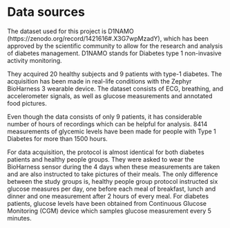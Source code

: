 # Data sources

The dataset used for this project is D1NAMO (https://zenodo.org/record/1421616#.X3G7wpMzadY), which has been approved by the scientific community to allow for the research and analysis of diabetes management. D1NAMO stands for Diabetes type 1 non-invasive activity monitoring.

They acquired 20 healthy subjects and 9 patients with type-1 diabetes. The acquisition has been made in real-life conditions with the Zephyr BioHarness 3 wearable device. The dataset consists of ECG, breathing, and accelerometer signals, as well as glucose measurements and annotated food pictures.

Even though the data consists of only 9 patients, it has considerable number of hours of recordings which can be helpful for analysis. 8414 measurements of glycemic levels have been made for people with Type 1 Diabetes for more than 1500 hours.

For data acquisition, the protocol is almost identical for both diabetes patients and healthy people groups. They were asked to wear the BioHarness sensor during the 4 days when these measurements are taken and are also instructed to take pictures of their meals. The only difference between the study groups is, healthy people group protocol instructed six glucose measures per day, one before each meal of breakfast, lunch and dinner and one measurement after 2 hours of every meal. For diabetes patients, glucose levels have been obtained from Continuous Glucose Monitoring (CGM) device which samples glucose measurement every 5 minutes.